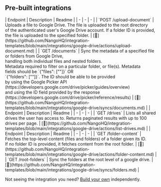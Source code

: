 
## Pre-built integrations

<AccordionGroup>


<Accordion title="Documents">
| Endpoint | Description | Readme |
| - | - | - |
| `POST /upload-document` | Uploads a file to Google Drive. The file is uploaded to the root directory<br />of the authenticated user's Google Drive account. If a folder ID is provided,<br />the file is uploaded to the specified folder. | [🔗](https://github.com/NangoHQ/integration-templates/blob/main/integrations/google-drive/actions/upload-document.md) |
| `GET /documents` | Sync the metadata of a specified file or folders from Google Drive,<br />handling both individual files and nested folders.<br />Metadata required to filter on a particular folder, or file(s). Metadata<br />fields should be `{"files": ["<some-id>"]}` OR<br />`{"folders": ["<some-id>"]}`. The ID should be able to be provided<br />by using the Google Picker API<br />(https://developers.google.com/drive/picker/guides/overview)<br />and using the ID field provided by the response<br />(https://developers.google.com/drive/picker/reference/results) | [🔗](https://github.com/NangoHQ/integration-templates/blob/main/integrations/google-drive/syncs/documents.md) |
</Accordion>


<Accordion title="Drives">
| Endpoint | Description | Readme |
| - | - | - |
| `GET /drives` | Lists all shared drives the user has access to. Returns paginated results with up to 100 drives per page. | [🔗](https://github.com/NangoHQ/integration-templates/blob/main/integrations/google-drive/actions/list-drives.md) |
</Accordion>


<Accordion title="Folders">
| Endpoint | Description | Readme |
| - | - | - |
| `GET /folder-content` | Fetches the top-level content (files and folders) of a folder given its ID.<br />If no folder ID is provided, it fetches content from the root folder. | [🔗](https://github.com/NangoHQ/integration-templates/blob/main/integrations/google-drive/actions/folder-content.md) |
| `GET /root-folders` | Sync the folders at the root level of a google drive. | [🔗](https://github.com/NangoHQ/integration-templates/blob/main/integrations/google-drive/syncs/folders.md) |
</Accordion>

</AccordionGroup>

<Tip>Not seeing the integration you need? [Build your own](https://nango.dev/docs/guides/platform/functions) independently.</Tip>
